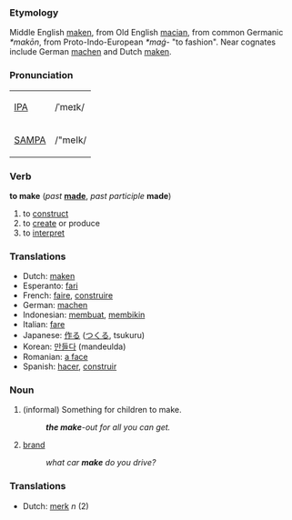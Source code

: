 ===Etymology===
Middle English [[maken]], from Old English [[macian]], from common Germanic ''*makōn'', from Proto-Indo-European ''*maǵ-'' "to fashion".  Near cognates include German [[machen]] and Dutch [[maken]].

=== Pronunciation ===
{| border=1 cellpadding=5
| [[w:IPA|IPA]] || /ˈmeɪk/
|-
| [[w:SAMPA|SAMPA]] || /"meIk/
|}

=== Verb ===
'''to make''' (''past'' '''[[made]]''', ''past participle'' '''made''')

# to [[construct]]
# to [[create]] or produce
# to [[interpret]]

=== Translations ===
*Dutch: [[maken]]
*Esperanto: [[fari]]
*French: [[faire]], [[construire]]
*German: [[machen]]
*Indonesian: [[buat|membuat]], [[bikin|membikin]]
*Italian: [[fare]]
*Japanese: [[作る]] ([[つくる]], tsukuru)
*Korean: [[만들다]] (mandeulda)
*Romanian: [[a face]]
*Spanish: [[hacer]], [[construir]]

===Noun===

#(informal) Something for children to make.
#:'''''the make'''-out for all you can get.''
#[[brand]]
#:''what car '''make''' do you drive?''

=== Translations ===
*Dutch: [[merk]] ''n'' (2)